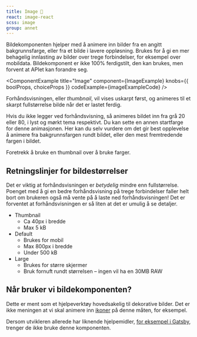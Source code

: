 ```yaml
---
title: Image 🧪
react: image-react
scss: image
group: annet
---
```



<Ingress>
    Bildekomponenten hjelper med å animere inn bilder fra en angitt bakgrunnsfarge, eller fra et bilde i lavere
    oppløsning. Brukes for å gi en mer behagelig innlasting av bilder over trege forbindelser, for eksempel over
    mobildata.
</Ingress>

<Experimental>
    Bildekomponent er ikke 100% ferdigstilt, den kan brukes, men forvent at APIet kan forandre seg.
</Experimental>

<ComponentExample
    title="Image"
    component={ImageExample}
    knobs={{ boolProps, choiceProps }}
    codeExample={imageExampleCode}
/>

Forhåndsvisningen, eller <i lang="en">thumbnail</i>, vil vises uskarpt først, og animeres til et skarpt fullstørrelse bilde når det er lastet ferdig.

Hvis du ikke legger ved forhåndsvisning, så animeres bildet inn fra grå 20 eller 80, i lyst og mørkt tema respektivt. Du kan sette en annen startfarge for denne animasjonen. Her kan du selv vurdere om det gir best opplevelse å animere fra bakgrunnsfargen rundt bildet, eller den mest fremtredende fargen i bildet.

Foretrekk å bruke en thumbnail over å bruke farger.

## Retningslinjer for bildestørrelser

Det er viktig at forhåndsvisningen er <em>betydelig</em> mindre enn fullstørrelse. Poenget med å gi en bedre forhåndsvisning på trege forbindelser faller helt bort om brukeren også må vente på å laste ned forhåndsvisningen! Det er forventet at forhåndsvisningen er så liten at det er umulig å se detaljer.

-   Thumbnail
    -   Ca 40px i bredde
    -   Max 5 kB
-   Default
    -   Brukes for mobil
    -   Max 800px i bredde
    -   Under 500 kB
-   Large
    -   Brukes for større skjermer
    -   Bruk fornuft rundt størrelsen – ingen vil ha en 30MB RAW

## Når bruker vi bildekomponenten?

Dette er ment som et hjelpeverktøy hovedsakelig til dekorative bilder. Det er ikke meningen at vi skal animere inn [ikoner](/komponenter/icons) på denne måten, for eksempel.

Dersom utvikleren allerede har liknende hjelpemidler, <a href="https://www.gatsbyjs.com/plugins/gatsby-plugin-image/" className="jkl-link jkl-link--external">for eksempel i Gatsby</a>, trenger de ikke bruke denne komponenten.
